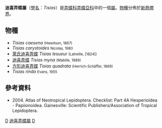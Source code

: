 {{NoteTA
|G1=Butterfly
}}
{{Automatic Taxobox
| taxon = Tisias
| authority = Godman, [1901]
| image = Tisias caesena.JPG
| image_caption = ''Tisias caesena''
| type_species = [[迪喜弄蝶|迪喜弄蝶]]<br />''Proteides myna''
| type_species_authority = Mabille, 1889
| subdivision_ranks = [[物種|物種]]
| subdivision = 共6種，詳見正文。
| synonyms =
}}

'''迪喜弄蝶屬'''（[[學名|學名]]：''Tisias''）是[[弄蝶科|弄蝶科]][[弄蝶亞科|弄蝶亞科]]中的一個[[屬|屬]]。[[物種|物種]]分佈於[[新熱帶界|新熱帶界]]。

== 物種 ==
* ''Tisias caesena'' <small>(Hewitson, 1867)</small>
* ''Tisias carystoides'' <small>Nicolay, 1980</small>
* [[萊氏迪喜弄蝶|萊氏迪喜弄蝶]] ''Tisias lesueur'' <small>(Latreille, [1824])</small>
* [[迪喜弄蝶|迪喜弄蝶]] ''Tisias myna'' <small>(Mabille, 1889)</small>
* [[方形迪喜弄蝶|方形迪喜弄蝶]] ''Tisias quadrata'' <small>(Herrich-Schäffer, 1869)</small>
* ''Tisias rinda'' <small>Evans, 1955</small>

== 參考資料 ==
<references/>
* {{aut|Lamas G ed.}} 2004. Atlas of Neotropical Lepidoptera. Checklist: Part 4A Hesperioidea - Papiionoidea. Gainesville: Scientific Publishers/Association of Tropical Lepidoptera.

{{Commons category|Tisias}}

{{taxonbar}}
[[Category:_1901年描述的分类群|D]]
[[Category:迪喜弄蝶屬|]]
[[Category:巴西弄蝶族|D]]